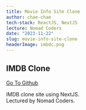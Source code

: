 ```yaml
---
title: Movie Info Site Clone
author: chae-chae
tech-stack: ReactJS, NextJS
lecture: Nomad Coders
date: "2023-11-22"
slug: movie-info-site-clone
headerImage: imbdc.png
---
```


## IMDB Clone

[Go To Github](https://github.com/chae-chae/nextjs-study)

IMDB clone site using NextJS.  
Lectured by Nomad Coders.
